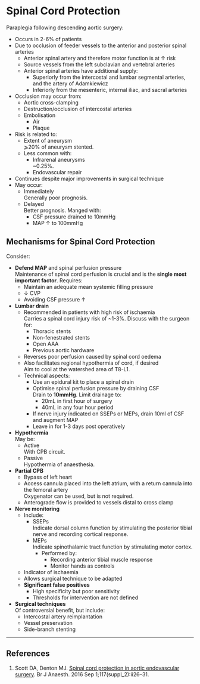 # Spinal Cord Protection


Paraplegia following descending aortic surgery:

* Occurs in 2-6% of patients  
* Due to occlusion of feeder vessels to the anterior and posterior spinal arteries
	* Anterior spinal artery and therefore motor function is at ↑ risk
	* Source vessels from the left subclavian and vertebral arteries
	* Anterior spinal arteries have additional supply:
		* Superiorly from the intercostal and lumbar segmental arteries, and the artery of Adamkiewicz  
		* Inferiorly from the mesenteric, internal iliac, and sacral arteries
* Occlusion may occur from:
	* Aortic cross-clamping
	* Destruction/occlusion of intercostal arteries
	* Embolisation
		* Air
		* Plaque
* Risk is related to:
	* Extent of aneurysm  
	⩾20% of aneurysm stented.
	* Less common with:
		* Infrarenal aneurysms  
		~0.25%.
		* Endovascular repair
* Continues despite major improvements in surgical technique
* May occur:
	* Immediately  
	Generally poor prognosis.
	* Delayed  
	Better prognosis. Manged with:
		* CSF pressure drained to 10mmHg
		* MAP ↑ to 100mmHg


## Mechanisms for Spinal Cord Protection

Consider:

* **Defend MAP** and spinal perfusion pressure  
Maintenance of spinal cord perfusion is crucial and is the **single most important factor**. Requires:
	* Maintain an adequate mean systemic filling pressure
	* ↓ CVP
	* Avoiding CSF pressure ↑
* **Lumbar drain**
	* Recommended in patients with high risk of ischaemia  
	Carries a spinal cord injury risk of ~1-3%. Discuss with the surgeon for:
		* Thoracic stents
		* Non-fenestrated stents
		* Open AAA
		* Previous aortic hardware
	* Reverses poor perfusion caused by spinal cord oedema
	* Also facilitates regional hypothermia of cord, if desired  
	Aim to cool at the watershed area of T8-L1.
	* Technical aspects:
		* Use an epidural kit to place a spinal drain
		* Optimise spinal perfusion pressure by draining CSF  
		Drain to **10mmHg**. Limit drainage to:
			* 20mL in first hour of surgery
			* 40mL in any four hour period
		* If nerve injury indicated on SSEPs or MEPs, drain 10ml of CSF and augment MAP
		* Leave in for 1-3 days post operatively
* **Hypothermia**  
May be:
	* Active  
	With CPB circuit.
	* Passive  
	Hypothermia of anaesthesia.
* **Partial CPB**
	* Bypass of left heart
	* Access cannula placed into the left atrium, with a return cannula into the femoral artery  
	Oxygenator can be used, but is not required.
	* Anterograde flow is provided to vessels distal to cross clamp
* **Nerve monitoring**  
	* Include:
		* SSEPs  
		Indicate dorsal column function by stimulating the posterior tibial nerve and recording cortical response.
		* MEPs  
		Indicate spinothalamic tract function by stimulating motor cortex.
			* Performed by:
				* Recording anterior tibial muscle response
				* Monitor hands as controls
	* Indicator of ischaemia
	* Allows surgical technique to be adapted
	* **Significant false positives**  
		* High specificity but poor sensitivity
		* Thresholds for intervention are not defined
* **Surgical techniques**  
Of controversial benefit, but include:
	* Intercostal artery reimplantation
	* Vessel preservation
	* Side-branch stenting


---

## References

1. Scott DA, Denton MJ. [Spinal cord protection in aortic endovascular surgery](https://academic.oup.com/bja/article/117/suppl_2/ii26/1744361). Br J Anaesth. 2016 Sep 1;117(suppl_2):ii26–31. 
